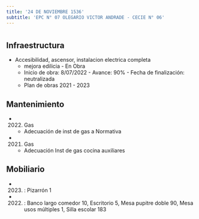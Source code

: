 ```yaml
---
title: '24 DE NOVIEMBRE 1536'
subtitle: 'EPC N° 07 OLEGARIO VICTOR ANDRADE - CECIE N° 06'
---
```


#
## Infraestructura

* Accesibilidad, ascensor, instalacion electrica completa 
    + mejora edilicia - En Obra 
    + Inicio de obra: 8/07/2022 - Avance: 90% - Fecha de finalización: neutralizada 
    + Plan de obras 2021 - 2023 






## Mantenimiento

*  (2022) Gas 
    + Adecuación de inst de gas a Normativa

*  (2021) Gas 
    + Adecuación Inst de gas cocina auxiliares





## Mobiliario

*  (2023) : Pizarrón 1 

*  (2022) : Banco largo comedor 10, Escritorio 5, Mesa pupitre doble 90, Mesa usos múltiples 1, Silla escolar 183 




